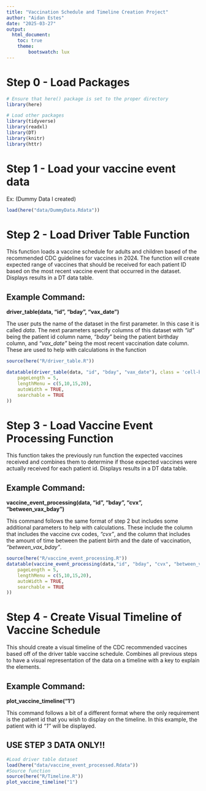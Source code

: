 ---
title: "Vaccination Schedule and Timeline Creation Project"
author: "Aidan Estes"
date: "2025-03-27"
output: 
  html_document:
    toc: true
    theme:
        bootswatch: lux
---

# Step 0 - Load Packages

```{r}
# Ensure that here() package is set to the proper directory 
library(here)
```

```{r, warning=FALSE, message=FALSE}
# Load other packages
library(tidyverse)
library(readxl)
library(DT)
library(knitr)
library(httr)
```

# Step 1 - Load your vaccine event data

Ex: (Dummy Data I created)

```{r}
load(here("data/DummyData.Rdata"))
```

# Step 2 - Load Driver Table Function

This function loads a vaccine schedule for adults and children based of the recommended CDC guidelines for vaccines in 2024. The function will create expected range of vaccines that should be received for each patient ID based on the most recent vaccine event that occurred in the dataset. Displays results in a DT data table.

## Example Command: 
**driver_table(data, "id", "bday", "vax_date")**

The user puts the name of the dataset in the first parameter. In this case it is called *data*. The next parameters specify columns of this dataset with *"id"* being the patient id column name, *"bday"* being the patient birthday column, and *"vax_date"* being the most recent vaccination date column. These are used to help with calculations in the function

```{r}
source(here("R/driver_table.R"))

datatable(driver_table(data, "id", "bday", "vax_date"), class = 'cell-border stripe', options = list(
    pageLength = 5,
    lengthMenu = c(5,10,15,20),
    autoWidth = TRUE,
    searchable = TRUE
))

```

# Step 3 - Load Vaccine Event Processing Function

This function takes the previously run function the expected vaccines received and combines them to determine if those expected vaccines were actually received for each patient id. Displays results in a DT data table.

## Example Command:
**vaccine_event_processing(data, "id", "bday", "cvx", "between_vax_bday")**

This command follows the same format of step 2 but includes some additional parameters to help with calculations. These include the column that includes the vaccine cvx codes, *"cvx"*, and the column that includes the amount of time between the patient birth and the date of vaccination, *"between_vax_bday"*. 


```{r}
source(here("R/vaccine_event_processing.R"))
datatable(vaccine_event_processing(data,"id", "bday", "cvx", "between_vax_bday"), class = 'cell-border stripe', options = list(
    pageLength = 5,
    lengthMenu = c(5,10,15,20),
    autoWidth = TRUE,
    searchable = TRUE
))

```

# Step 4 - Create Visual Timeline of Vaccine Schedule

This should create a visual timeline of the CDC recommended vaccines based off of the driver table vaccine schedule. Combines all previous steps to have a visual representation of the data on a timeline with a key to explain the elements.

## Example Command:
**plot_vaccine_timeline("1")**

This command follows a bit of a different format where the only requirement is the patient id that you wish to display on the timeline. In this example, the patient with id *"1"* will be displayed. 

**USE STEP 3 DATA ONLY!!**
---

```{r, warning=FALSE, message=FALSE}
#Load driver table dataset
load(here("data/vaccine_event_processed.Rdata"))
#Source function
source(here("R/Timeline.R"))
plot_vaccine_timeline("1")
```
